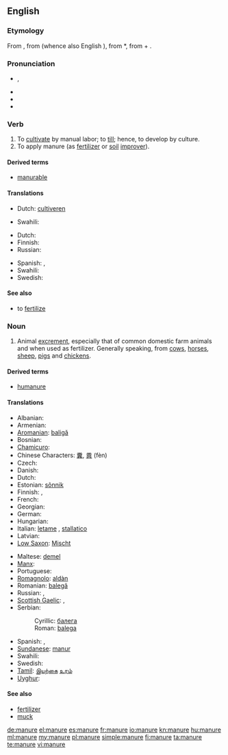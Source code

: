 ==English==

===Etymology===
From {{etyl|enm|en}} {{term|manuren||to manure|lang=enm}}, from {{etyl|fro|en}} {{term|manovrer|lang=fro}} (whence also English {{term|maneuver}}), from {{etyl|VL.}} *{{term||manuoperare|work by hand}}, from {{etyl|la|en}} {{term|manus|manu||by hand|lang=la}} + {{term|operari||to work|lang=la}}.

===Pronunciation===
* {{a|GenAm}} {{IPA|/məˈn(j)ur/}}, {{SAMPA|/m@"n(j)ur/}}
* {{audio|En-us-manure.ogg|Audio (US)}}
* {{hyphenation|ma|nure}}
* {{rhymes|uːr}}

===Verb===
{{en-verb|manur|es}}

# To [[cultivate]] by manual labor; to [[till]]; hence, to develop by culture.
# To apply manure (as [[fertilizer]] or [[soil]] [[improver]]).

====Derived terms====
* [[manurable]]

====Translations====
{{trans-top|to cultivate by manual labor}}
* Dutch: [[cultiveren]]
{{trans-mid}}
* Swahili: {{t+|sw|mboleya|xs=Swahili}}
{{trans-bottom}}

{{trans-top|to apply manure}}
* Dutch: {{t+|nl|bemesten}}
* Finnish: {{t+|fi|levittää}} {{t+|fi|lanta|alt=lantaa}}
* Russian: {{t|ru|удобрять}}
{{trans-mid}}
* Spanish: {{t+|es|abonar}}, {{t+|es|estercolar}}
* Swahili: {{t+|sw|mboleya|xs=Swahili}}
* Swedish: {{t|sv|gödsla}}
{{trans-bottom}}

====See also====
* to [[fertilize]]

===Noun===
{{en-noun|s|-}}

# Animal [[excrement]], especially that of common domestic farm animals and when used as fertilizer. Generally speaking, from [[cow]]s, [[horse]]s, [[sheep]], [[pig]]s and [[chicken]]s.

====Derived terms====
* [[humanure]]

====Translations====
{{trans-top|excrement}}
* Albanian: {{t+|sq|bajgë|xs=Albanian}}
* Armenian: {{t-|hy|գոմաղբ|tr=gomaġb}}
* [[Aromanian]]: [[baligă]]
* Bosnian: {{t-|bs|balega|f}}
* [[Chamicuro]]: {{tø|ccc|tuki}}
* Chinese Characters: [[糞]], [[粪]] (fèn)
* Czech: {{t-|cs|hnůj|m}}
* Danish: {{t-|da|møg}}
* Dutch: {{t+|nl|mest|m}}
* Estonian: [[sõnnik]]
* Finnish: {{t+|fi|lanta}}, {{t+|fi|sonta}}
* French: {{t+|fr|fumier|m}}
* Georgian: {{t-|ka|ნეხვი|tr=nexvi|sc=Geor|xs=Georgian}}
* German: {{t+|de|Mist|m}}
* Hungarian: {{t+|hu|trágya}}
* Italian: [[letame]] {{m}}, [[stallatico]] {{m}}
* Latvian: {{t|lv|mēsli|m|p}}
* [[Low Saxon]]: [[Mischt]] {{m}}
{{trans-mid}}
* Maltese: [[demel]] {{m}}
* [[Manx]]: {{t-|gv|eoylley|xs=Manx}}
* Portuguese: {{t+|pt|estrume|m}}
* [[Romagnolo]]: [[aldàn]] {{m}}
* Romanian: [[balegă]] {{f}}
* Russian: {{t+|ru|навоз|m|tr=navóz}}, {{t+|ru|удобрение|n|tr=udobrénije}}
* [[Scottish Gaelic]]: {{t-|gd|buachar|m|xs=Scottish Gaelic}}, {{t-|gd|leasachadh|m|xs=Scottish Gaelic}}
* Serbian:
*: Cyrillic: [[балега]] {{f}}
*: Roman: [[balega]] {{f}}
* Spanish: {{t+|es|abono|m}}, {{t-|es|estiércol|m}}
* [[Sundanese]]: [[manur]]
* Swahili: {{t+|sw|mboleya|xs=Swahili}}
* Swedish: {{t+|sv|gödsel}}
* [[Tamil]]: [[இயற்கை]] [[உரம்]]
* [[Uyghur]]: {{ug-Arab|[[چىلە]]}}
{{trans-bottom}}

====See also====
* [[fertilizer]]
* [[muck]]

[[de:manure]]
[[el:manure]]
[[es:manure]]
[[fr:manure]]
[[io:manure]]
[[kn:manure]]
[[hu:manure]]
[[ml:manure]]
[[my:manure]]
[[pl:manure]]
[[simple:manure]]
[[fi:manure]]
[[ta:manure]]
[[te:manure]]
[[vi:manure]]